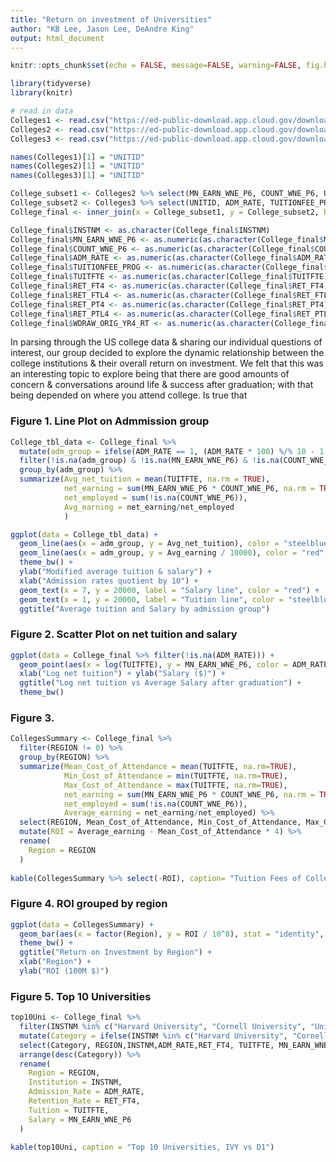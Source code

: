 ```yaml
---
title: "Return on investment of Universities"
author: "KB Lee, Jason Lee, DeAndre King"
output: html_document
---
```



```r
knitr::opts_chunk$set(echo = FALSE, message=FALSE, warning=FALSE, fig.height = 4, fig.width = 6 )
```


```r
library(tidyverse)
library(knitr)
```


```r
# read in data 
Colleges1 <- read.csv("https://ed-public-download.app.cloud.gov/downloads/Most-Recent-Cohorts-Scorecard-Elements.csv")
Colleges2 <- read.csv("https://ed-public-download.app.cloud.gov/downloads/Most-Recent-Cohorts-Treasury-Elements.csv")
Colleges3 <- read.csv("https://ed-public-download.app.cloud.gov/downloads/Most-Recent-Cohorts-All-Data-Elements.csv")
```

```r
names(Colleges1)[1] = "UNITID"
names(Colleges2)[1] = "UNITID"
names(Colleges3)[1] = "UNITID"

College_subset1 <- Colleges2 %>% select(MN_EARN_WNE_P6, COUNT_WNE_P6, UNITID, INSTNM)
College_subset2 <- Colleges3 %>% select(UNITID, ADM_RATE, TUITIONFEE_PROG, TUITFTE, RET_FT4, RET_FTL4, RET_PT4, RET_PTL4, WDRAW_ORIG_YR4_RT, REGION)
College_final <- inner_join(x = College_subset1, y = College_subset2, by = "UNITID")

College_final$INSTNM <- as.character(College_final$INSTNM)
College_final$MN_EARN_WNE_P6 <- as.numeric(as.character(College_final$MN_EARN_WNE_P6))
College_final$COUNT_WNE_P6 <- as.numeric(as.character(College_final$COUNT_WNE_P6))
College_final$ADM_RATE <- as.numeric(as.character(College_final$ADM_RATE))
College_final$TUITIONFEE_PROG <- as.numeric(as.character(College_final$TUITIONFEE_PROG))
College_final$TUITFTE <- as.numeric(as.character(College_final$TUITFTE))
College_final$RET_FT4 <- as.numeric(as.character(College_final$RET_FT4))
College_final$RET_FTL4 <- as.numeric(as.character(College_final$RET_FTL4))
College_final$RET_PT4 <- as.numeric(as.character(College_final$RET_PT4))
College_final$RET_PTL4 <- as.numeric(as.character(College_final$RET_PTL4))
College_final$WDRAW_ORIG_YR4_RT <- as.numeric(as.character(College_final$WDRAW_ORIG_YR4_RT))
```

In parsing through the US college data & sharing our individual questions of interest, our group decided to explore the dynamic relationship between the college institutions & their overall return on investment. We felt that this was an interesting topic to explore being that there are good amounts of concern & conversations around life & success after graduation; with that being depended on where you attend college. Is true that

### Figure 1. Line Plot on Admmission group

```r
College_tbl_data <- College_final %>% 
  mutate(adm_group = ifelse(ADM_RATE == 1, (ADM_RATE * 100) %/% 10 - 1 ,(ADM_RATE * 100) %/% 10)) %>%
  filter(!is.na(adm_group) & !is.na(MN_EARN_WNE_P6) & !is.na(COUNT_WNE_P6)) %>%
  group_by(adm_group) %>% 
  summarize(Avg_net_tuition = mean(TUITFTE, na.rm = TRUE),
            net_earning = sum(MN_EARN_WNE_P6 * COUNT_WNE_P6, na.rm = TRUE),
            net_employed = sum(!is.na(COUNT_WNE_P6)),
            Avg_earning = net_earning/net_employed
            )

ggplot(data = College_tbl_data) +
  geom_line(aes(x = adm_group, y = Avg_net_tuition), color = "steelblue", size = 1.1) +
  geom_line(aes(x = adm_group, y = Avg_earning / 10000), color = "red", size = 1.1) +
  theme_bw() +
  ylab("Modified average tuition & salary") +
  xlab("Admission rates quotient by 10") +
  geom_text(x = 7, y = 20000, label = "Salary line", color = "red") +
  geom_text(x = 1, y = 20000, label = "Tuition line", color = "steelblue") +
  ggtitle("Average tuition and Salary by admission group")
```


### Figure 2. Scatter Plot on net tuition and salary

```r
ggplot(data = College_final %>% filter(!is.na(ADM_RATE))) +
  geom_point(aes(x = log(TUITFTE), y = MN_EARN_WNE_P6, color = ADM_RATE), alpha = 0.5) +
  xlab("Log net tuition") + ylab("Salary ($)") +
  ggtitle("Log net tuition vs Average Salary after graduation") +
  theme_bw()
```

### Figure 3. 

```r
CollegesSummary <- College_final %>%
  filter(REGION != 0) %>%
  group_by(REGION) %>%
  summarize(Mean_Cost_of_Attendance = mean(TUITFTE, na.rm=TRUE),
            Min_Cost_of_Attendance = min(TUITFTE, na.rm=TRUE),
            Max_Cost_of_Attendance = max(TUITFTE, na.rm=TRUE),
            net_earning = sum(MN_EARN_WNE_P6 * COUNT_WNE_P6, na.rm = TRUE),
            net_employed = sum(!is.na(COUNT_WNE_P6)),
            Average_earning = net_earning/net_employed) %>%
  select(REGION, Mean_Cost_of_Attendance, Min_Cost_of_Attendance, Max_Cost_of_Attendance, Average_earning) %>%
  mutate(ROI = Average_earning - Mean_Cost_of_Attendance * 4) %>%
  rename(
    Region = REGION
  )
  
kable(CollegesSummary %>% select(-ROI), caption= "Tuition Fees of Colleges in Different Regions")
```


### Figure 4. ROI grouped by region

```r
ggplot(data = CollegesSummary) +
  geom_bar(aes(x = factor(Region), y = ROI / 10^8), stat = "identity", fill = "steelblue") +
  theme_bw() +
  ggtitle("Return on Investment by Region") +
  xlab("Region") +
  ylab("ROI (100M $)")
```

### Figure 5. Top 10 Universities

```r
top10Uni <- College_final %>%
  filter(INSTNM %in% c("Harvard University", "Cornell University", "University of Pennsylvania","Princeton University", "Yale University","Stanford University","University Of Michigan","Duke University","University of Georgia", "University of Notre Dame","Brown University")) %>%
  mutate(Category = ifelse(INSTNM %in% c("Harvard University", "Cornell University", "University of Pennsylvania","Princeton University", "Yale University"), "IVY", "D1")) %>%
  select(Category, REGION,INSTNM,ADM_RATE,RET_FT4, TUITFTE, MN_EARN_WNE_P6) %>%
  arrange(desc(Category)) %>%
  rename(
    Region = REGION,
    Institution = INSTNM,
    Admission_Rate = ADM_RATE,
    Retention_Rate = RET_FT4,
    Tuition = TUITFTE,
    Salary = MN_EARN_WNE_P6
  )

kable(top10Uni, caption = "Top 10 Universities, IVY vs D1")
```
